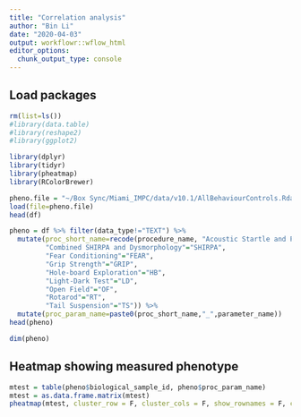 ```yaml
---
title: "Correlation analysis"
author: "Bin Li"
date: "2020-04-03"
output: workflowr::wflow_html
editor_options:
  chunk_output_type: console
---
```



## Load packages
```r
rm(list=ls())
#library(data.table)
#library(reshape2)
#library(ggplot2)

library(dplyr)
library(tidyr)
library(pheatmap)
library(RColorBrewer)
```


```r
pheno.file = "~/Box Sync/Miami_IMPC/data/v10.1/AllBehaviourControls.Rdata"
load(file=pheno.file)
head(df)

pheno = df %>% filter(data_type!="TEXT") %>% 
  mutate(proc_short_name=recode(procedure_name, "Acoustic Startle and Pre-pulse Inhibition (PPI)"="PPI",
         "Combined SHIRPA and Dysmorphology"="SHIRPA",
         "Fear Conditioning"="FEAR",
         "Grip Strength"="GRIP",
         "Hole-board Exploration"="HB",
         "Light-Dark Test"="LD",
         "Open Field"="OF",
         "Rotarod"="RT",
         "Tail Suspension"="TS")) %>%
  mutate(proc_param_name=paste0(proc_short_name,"_",parameter_name))
head(pheno)

dim(pheno)
```

## Heatmap showing measured phenotype
```r

mtest = table(pheno$biological_sample_id, pheno$proc_param_name)
mtest = as.data.frame.matrix(mtest)
pheatmap(mtest, cluster_row = F, cluster_cols = F, show_rownames = F, color = brewer.pal(n = 9, name = "Reds"))

```



